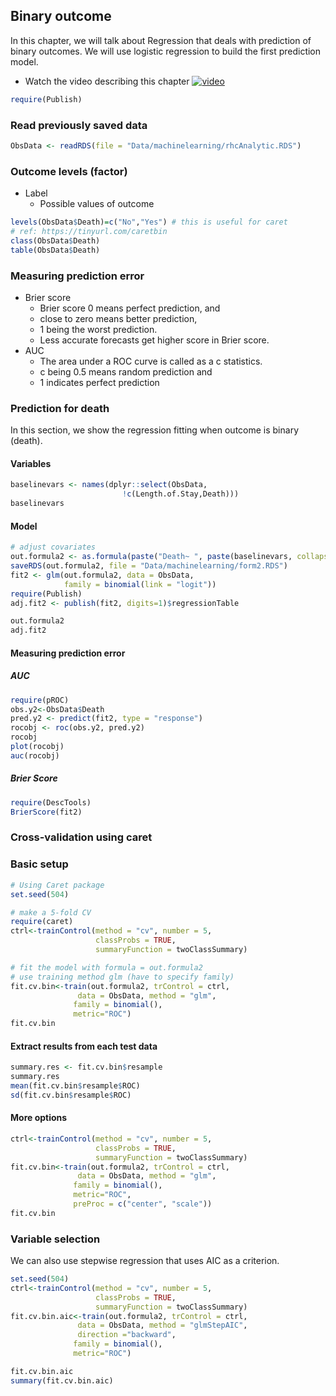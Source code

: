 ## Binary outcome {.unnumbered}

In this chapter, we will talk about Regression that deals with prediction of binary outcomes. We will use logistic regression to build the first prediction model.

-   Watch the video describing this chapter [![video](https://img.youtube.com/vi/YPOP82Wxfy8/maxresdefault.jpg)](https://youtu.be/YPOP82Wxfy8)

```r
require(Publish)
```

### Read previously saved data

```r
ObsData <- readRDS(file = "Data/machinelearning/rhcAnalytic.RDS")
```

### Outcome levels (factor)

-   Label
    -   Possible values of outcome

```r
levels(ObsData$Death)=c("No","Yes") # this is useful for caret
# ref: https://tinyurl.com/caretbin
class(ObsData$Death)
table(ObsData$Death)
```

### Measuring prediction error

-   Brier score
    -   Brier score 0 means perfect prediction, and
    -   close to zero means better prediction,
    -   1 being the worst prediction.
    -   Less accurate forecasts get higher score in Brier score.
-   AUC
    -   The area under a ROC curve is called as a c statistics.
    -   c being 0.5 means random prediction and
    -   1 indicates perfect prediction

### Prediction for death

In this section, we show the regression fitting when outcome is binary (death).

#### Variables

```r
baselinevars <- names(dplyr::select(ObsData, 
                         !c(Length.of.Stay,Death)))
baselinevars
```

#### Model

```r
# adjust covariates
out.formula2 <- as.formula(paste("Death~ ", paste(baselinevars, collapse = "+")))
saveRDS(out.formula2, file = "Data/machinelearning/form2.RDS")
fit2 <- glm(out.formula2, data = ObsData, 
            family = binomial(link = "logit"))
require(Publish)
adj.fit2 <- publish(fit2, digits=1)$regressionTable
```

```r
out.formula2
adj.fit2
```

#### Measuring prediction error

##### AUC

```r
require(pROC)
obs.y2<-ObsData$Death
pred.y2 <- predict(fit2, type = "response")
rocobj <- roc(obs.y2, pred.y2)
rocobj
plot(rocobj)
auc(rocobj)
```

##### Brier Score

```r
require(DescTools)
BrierScore(fit2)
```

### Cross-validation using caret

### Basic setup

```r
# Using Caret package
set.seed(504)

# make a 5-fold CV
require(caret)
ctrl<-trainControl(method = "cv", number = 5, 
                   classProbs = TRUE,
                   summaryFunction = twoClassSummary)

# fit the model with formula = out.formula2
# use training method glm (have to specify family)
fit.cv.bin<-train(out.formula2, trControl = ctrl,
               data = ObsData, method = "glm",
              family = binomial(),
              metric="ROC")
fit.cv.bin
```

#### Extract results from each test data

```r
summary.res <- fit.cv.bin$resample
summary.res
mean(fit.cv.bin$resample$ROC)
sd(fit.cv.bin$resample$ROC)
```

#### More options

```r
ctrl<-trainControl(method = "cv", number = 5, 
                   classProbs = TRUE,
                   summaryFunction = twoClassSummary)
fit.cv.bin<-train(out.formula2, trControl = ctrl,
               data = ObsData, method = "glm",
              family = binomial(),
              metric="ROC",
              preProc = c("center", "scale"))
fit.cv.bin
```

### Variable selection

We can also use stepwise regression that uses AIC as a criterion.

```r
set.seed(504)
ctrl<-trainControl(method = "cv", number = 5, 
                   classProbs = TRUE,
                   summaryFunction = twoClassSummary)
fit.cv.bin.aic<-train(out.formula2, trControl = ctrl,
               data = ObsData, method = "glmStepAIC",
               direction ="backward",
              family = binomial(),
              metric="ROC")
```

```r
fit.cv.bin.aic
summary(fit.cv.bin.aic)
```
